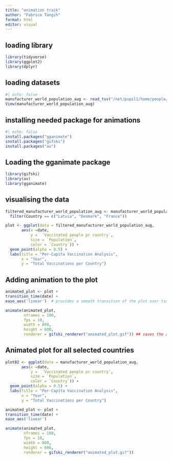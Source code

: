 ```yaml
---
title: "animation traik"
author: "Fabrice Tangih"
format: html
editor: visual
---
```


## loading library

```r
library(tidyverse)
library(ggplot2)
library(dplyr)
```

## loading datasets

```r
#| echo: false
manufacturer_world_population_aug <- read_tsv("/net/pupil1/home/people/s240038/project/group_02_project/data/03_manufacturer_world_population_aug.tsv")
View(manufacturer_world_population_aug)
```

## installing needed package for animations

```r
#| echo: false
install.packages("gganimate")
install.packages("gifski")
install.packages("av")
```

## Loading the gganimate package

```r
library(gifski)
library(av)
library(gganimate)
```


## visualising the data

```r
filtered_manufacturer_world_population_aug <- manufacturer_world_population_aug |> 
  filter(Country == c("Latvia", "Denmark", "France")) 

plot <- ggplot(data = filtered_manufacturer_world_population_aug, 
       aes(x =date, 
           y =  `Vaccinated people pr country`, 
           size = `Population`, 
           color = `Country`)) +
  geom_point(alpha = 0.5) +
  labs(title = "Per-Capita Vaccination Analysis",
       x = "Year",
       y = "Total Vaccinations per Country")

```

 
## Adding animation to the plot 

```r
animated_plot <- plot + 
transition_time(date) +
ease_aes('linear')  # provides a smooth transition of the plot over time by transitioning through the date column

animate(animated_plot, 
        nframes = 100, 
        fps = 10, 
        width = 800, 
        height = 600, 
        renderer = gifski_renderer("animated_plot.gif")) ## saves the animation
```


## Animated plot for all selected countries

```r
plot02 <- ggplot(data = manufacturer_world_population_aug, 
       aes(x =date, 
           y =  `Vaccinated people pr country`, 
           size = `Population`, 
           color = `Country`)) +
  geom_point(alpha = 0.5) +
  labs(title = "Per-Capita Vaccination Analysis",
       x = "Year",
       y = "Total Vaccinations per Country")

animated_plot <- plot + 
transition_time(date) +
ease_aes('linear')  

animate(animated_plot, 
        nframes = 100, 
        fps = 10, 
        width = 800, 
        height = 600, 
        renderer = gifski_renderer("animated_plot.gif")) 
```







